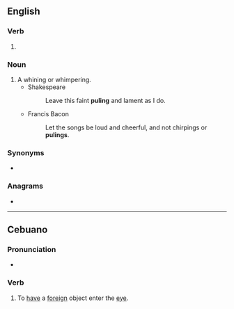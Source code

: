 ==English==

===Verb===
{{head|en|present participle}}

# {{present participle of|pule|lang=en|nocat=1}}

===Noun===
{{en-noun}}

# A whining or whimpering.
#* Shakespeare
#*: Leave this faint '''puling''' and lament as I do.
#* Francis Bacon
#*: Let the songs be loud and cheerful, and not chirpings or '''pulings'''.

===Synonyms===
* {{l|en|mewling}}

===Anagrams===
* {{anagrams|en|plug in|plug-in|plugin}}

----

==Cebuano==

===Pronunciation===
* {{hyphenation|pu|ling|lang=ceb}}

===Verb===
{{head|ceb|verb}}

# To [[have]] a [[foreign]] object enter the [[eye]].